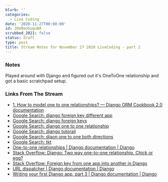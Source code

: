 ```yaml
---
blurb: ''
categories:
  - Live Coding
date: '2020-11-27T00:00:00'
id: 20eNaoGuguBA
scrubbed_2021: false
status: draft
type: post
title: Stream Notes for November 27 2020 LiveCoding - part 2
---
```


### Notes

Played around with Django and figured out it's OneToOne relationship and got a basic scratchpad setup.



### Links From The Stream


- [1. How to model one to one relationships? — Django ORM Cookbook 2.0 documentation](https://books.agiliq.com/projects/django-orm-cookbook/en/latest/one_to_one.html)
- [Google Search: django foreign key different app](https://www.google.com/search?client=safari&rls=en&q=django+foreign+key+different+app&ie=UTF-8&oe=UTF-8)
- [Google Search: django foreign keys](https://www.google.com/search?client=safari&rls=en&q=django+foreign+keys&ie=UTF-8&oe=UTF-8)
- [Google Search: django one to one relationship](https://www.google.com/search?client=safari&rls=en&q=django+one+to+one+relationship&ie=UTF-8&oe=UTF-8)
- [Google Search: django tutorail](https://www.google.com/search?client=safari&rls=en&q=django+tutorail&ie=UTF-8&oe=UTF-8)
- [Google Search: djaon one to one both directions](https://www.google.com/search?client=safari&rls=en&q=djaon+one+to+one+both+directions&ie=UTF-8&oe=UTF-8)
- [Google Search: tkt](https://www.google.com/search?client=safari&rls=en&q=tkt&ie=UTF-8&oe=UTF-8)
- [One-to-one relationships | Django documentation | Django](https://docs.djangoproject.com/en/3.1/topics/db/examples/one_to_one/)
- [Stack Overflow: Django: Two way one-to-one relationship. Chick or egg?](https://stackoverflow.com/questions/2298850/django-two-way-one-to-one-relationship-chick-or-egg)
- [Stack Overflow: Foreign key from one app into another in Django](https://stackoverflow.com/questions/323763/foreign-key-from-one-app-into-another-in-django)
- [URL dispatcher | Django documentation | Django](https://docs.djangoproject.com/en/3.1/topics/http/urls/)
- [Writing your first Django app, part 3 | Django documentation | Django](https://docs.djangoproject.com/en/3.1/intro/tutorial03/)
